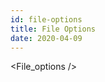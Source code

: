 ```yaml
---
id: file-options
title: File Options
date: 2020-04-09
---
```


<!-- 상위 문서인 /docs/Product/Modules/Serial-to-Ethernet-Module/WIZ750SR/CLI-Config-Tool-Tutorial/File-Options.mdx 문서를 수정해주세요 -->


<File_options />
